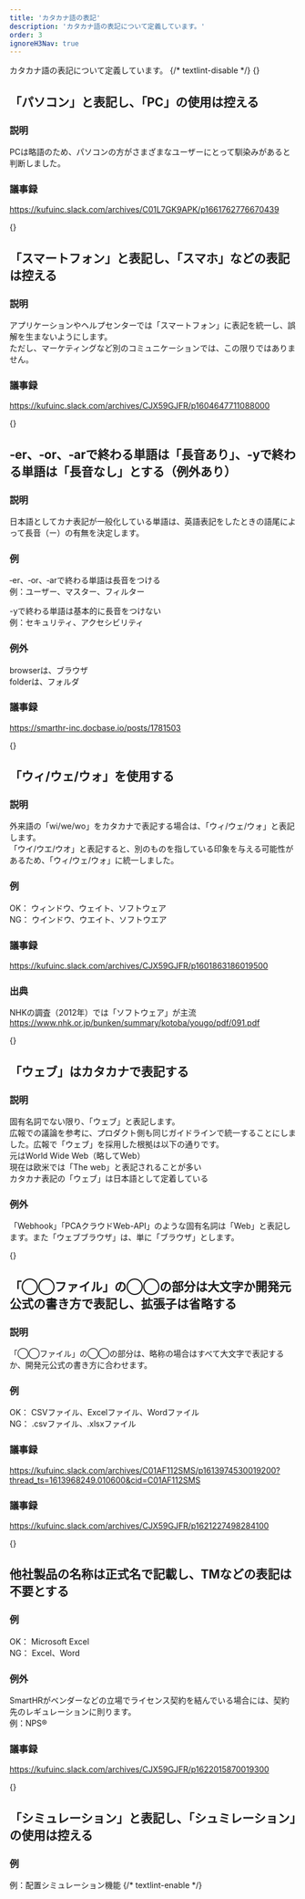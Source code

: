 ```yaml
---
title: 'カタカナ語の表記'
description: 'カタカナ語の表記について定義しています。'
order: 3
ignoreH3Nav: true
---
```

カタカナ語の表記について定義しています。
{/* textlint-disable */}
{<a id="use-pasokon-and-avoid-pc" />}
## 「パソコン」と表記し、「PC」の使用は控える
### 説明
PCは略語のため、パソコンの方がさまざまなユーザーにとって馴染みがあると判断しました。

### 議事録
https://kufuinc.slack.com/archives/C01L7GK9APK/p1661762776670439

{<a id="use-smartphone-and-avoid-sumaho" />}
## 「スマートフォン」と表記し、「スマホ」などの表記は控える
### 説明
アプリケーションやヘルプセンターでは「スマートフォン」に表記を統一し、誤解を生まないようにします。  
ただし、マーケティングなど別のコミュニケーションでは、この限りではありません。

### 議事録
https://kufuinc.slack.com/archives/CJX59GJFR/p1604647711088000

{<a id="long-vowels-for-er-or-ar-endings-no-long-vowels-for-y-endings" />}
## ‐er、‐or、‐arで終わる単語は「長音あり」、-yで終わる単語は「長音なし」とする（例外あり）
### 説明
日本語としてカナ表記が一般化している単語は、英語表記をしたときの語尾によって長音（ー）の有無を決定します。

### 例
‐er、‐or、‐arで終わる単語は長音をつける  
例：ユーザー、マスター、フィルター

-yで終わる単語は基本的に長音をつけない  
例：セキュリティ、アクセシビリティ

### 例外
browserは、ブラウザ  
folderは、フォルダ

### 議事録
https://smarthr-inc.docbase.io/posts/1781503

{<a id="use-wi-we-wo-as-ui-ue-uo" />}
## 「ウィ/ウェ/ウォ」を使用する
### 説明
外来語の「wi/we/wo」をカタカナで表記する場合は、「ウィ/ウェ/ウォ」と表記します。  
「ウイ/ウエ/ウオ」と表記すると、別のものを指している印象を与える可能性があるため、「ウィ/ウェ/ウォ」に統一しました。

### 例
OK： ウィンドウ、ウェイト、ソフトウェア  
NG： ウインドウ、ウエイト、ソフトウエア

### 議事録
https://kufuinc.slack.com/archives/CJX59GJFR/p1601863186019500

### 出典
NHKの調査（2012年）では「ソフトウェア」が主流  
https://www.nhk.or.jp/bunken/summary/kotoba/yougo/pdf/091.pdf

{<a id="write-web-in-katakana" />}
## 「ウェブ」はカタカナで表記する
### 説明
固有名詞でない限り、「ウェブ」と表記します。  
広報での議論を参考に、プロダクト側も同じガイドラインで統一することにしました。広報で「ウェブ」を採用した根拠は以下の通りです。  
元はWorld Wide Web（略してWeb）  
現在は欧米では「The web」と表記されることが多い  
カタカナ表記の「ウェブ」は日本語として定着している

### 例外
「Webhook」「PCAクラウドWeb-API」のような固有名詞は「Web」と表記します。また「ウェブブラウザ」は、単に「ブラウザ」とします。

{<a id="file-names-use-uppercase-or-official-style-and-omit-extension" />}
## 「◯◯ファイル」の◯◯の部分は大文字か開発元公式の書き方で表記し、拡張子は省略する
### 説明
「◯◯ファイル」の◯◯の部分は、略称の場合はすべて大文字で表記するか、開発元公式の書き方に合わせます。

### 例
OK： CSVファイル、Excelファイル、Wordファイル  
NG： .csvファイル、.xlsxファイル

### 議事録
https://kufuinc.slack.com/archives/C01AF112SMS/p1613974530019200?thread_ts=1613968249.010600&cid=C01AF112SMS

### 議事録
https://kufuinc.slack.com/archives/CJX59GJFR/p1621227498284100

{<a id="official-product-names-without-tm" />}
## 他社製品の名称は正式名で記載し、TMなどの表記は不要とする
### 例
OK： Microsoft Excel  
NG： Excel、Word

### 例外
SmartHRがベンダーなどの立場でライセンス契約を結んでいる場合には、契約先のレギュレーションに則ります。  
例：NPS®

### 議事録
https://kufuinc.slack.com/archives/CJX59GJFR/p1622015870019300

{<a id="use-simulation-and-avoid-shumireshon" />}
## 「シミュレーション」と表記し、「シュミレーション」の使用は控える
### 例
例：配置シミュレーション機能
{/* textlint-enable */}